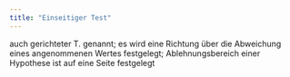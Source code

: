 ```yaml
---
title: "Einseitiger Test"
---
```


auch gerichteter T. genannt; es wird eine Richtung über die Abweichung eines angenommenen Wertes festgelegt; Ablehnungsbereich einer Hypothese ist auf eine Seite festgelegt


